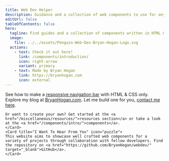 ```yaml
---
title: Web Dev Helper
description: Guidance and a collection of web components to use for any web development project.
editUrl: false
tableOfContents: false
hero:
  tagline: Find guides and a collection of components written in HTML & CSS to use for any web development project.
  image:
    file: ../../assets/Penguin-Web-Dev-Bryan-Hogan-Logo.svg
  actions:
    - text: Check it out here!
      link: /components/introduction/
      icon: right-arrow
      variant: primary
    - text: Made by Bryan Hogan
      link: https://bryanhogan.com
      icon: external
---
```



<CardGrid>
	<Card title="CSS-Only Navigation Bar" icon="rocket">
		See how to make a <a href="/components/navbar/">responsive navigation bar</a> with HTML & CSS only.
	</Card>
  <Card title="Bryan's Blog" icon="external">
		Explore my blog at <a href="https://bryanhogan.com" target="_blank">BryanHogan.com</a>.
	</Card>
	<Card title="Need A Website?" icon="star">
    Let me build one for you, <a href="https://bryanhogan.com/portfolio#contact" target="_blank">contact me here</a>.

    Or want to create your own? Get started at the <a href="/miscellaneous/resources/">resources section</a> or take a look at the <a href="/components/intro/">components</a>. 
	</Card>
	<Card title="I Want To Hear From You" icon="puzzle">
    This website aims to showcase well crafted web components for a variety of projects through collaboration with fellow developers. Find the repository on <a href="https://github.com/BryanHogan/webdev/" target="_blank">GitHub</a>.
	</Card>
</CardGrid>
